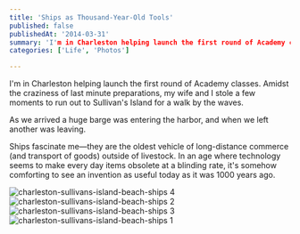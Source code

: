 ```yaml
---
title: 'Ships as Thousand-Year-Old Tools'
published: false
publishedAt: '2014-03-31'
summary: 'I'm in Charleston helping launch the first round of Academy classes. Amidst the craziness of last minute preparations, my wife and I stole a few moments to run out to Sullivan's Island for a walk by t...'
categories: ['Life', 'Photos']

---
```


I'm in Charleston helping launch the first round of Academy classes. Amidst the craziness of last minute preparations, my wife and I stole a few moments to run out to Sullivan's Island for a walk by the waves.

As we arrived a huge barge was entering the harbor, and when we left another was leaving.

Ships fascinate me—they are the oldest vehicle of long-distance commerce (and transport of goods) outside of livestock. In an age where technology seems to make every day items obsolete at a blinding rate, it's somehow comforting to see an invention as useful today as it was 1000 years ago.

<Image src="/images/blog/ships-as-thousand-year-old-tools/charleston-sullivans-island-beach-ships-4.jpg" alt="charleston-sullivans-island-beach-ships 4" width={800} height={600} />

<Image src="/images/blog/ships-as-thousand-year-old-tools/charleston-sullivans-island-beach-ships-2.jpg" alt="charleston-sullivans-island-beach-ships 2" width={800} height={600} />

<Image src="/images/blog/ships-as-thousand-year-old-tools/charleston-sullivans-island-beach-ships-3.jpg" alt="charleston-sullivans-island-beach-ships 3" width={800} height={600} />

<Image src="/images/blog/ships-as-thousand-year-old-tools/charleston-sullivans-island-beach-ships-1.jpg" alt="charleston-sullivans-island-beach-ships 1" width={800} height={600} />
